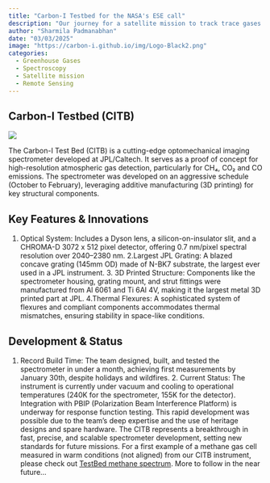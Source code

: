 ```yaml
---
title: "Carbon-I Testbed for the NASA's ESE call"
description: "Our journey for a satellite mission to track trace gases at 30-300m resolution"
author: "Sharmila Padmanabhan"
date: "03/03/2025"
image: "https://carbon-i.github.io/img/Logo-Black2.png"
categories:
  - Greenhouse Gases
  - Spectroscopy
  - Satellite mission
  - Remote Sensing
---
```


## Carbon-I Testbed (CITB)
![](img/citb_r2d2.jpg)

The Carbon-I Test Bed (CITB) is a cutting-edge optomechanical imaging spectrometer developed at JPL/Caltech. It serves as a proof of concept for high-resolution atmospheric gas detection, particularly for CH₄, CO₂ and CO emissions. The spectrometer was developed on an aggressive schedule (October to February), leveraging additive manufacturing (3D printing) for key structural components. 

## Key Features & Innovations 
1. Optical System: Includes a Dyson lens, a silicon-on-insulator slit, and a CHROMA-D 3072 x 512 pixel detector, offering 0.7 nm/pixel spectral resolution over 2040–2380 nm. 2.Largest JPL Grating: A blazed concave grating (145mm OD) made of N-BK7 substrate, the largest ever used in a JPL instrument. 3. 3D Printed Structure: Components like the spectrometer housing, grating mount, and strut fittings were manufactured from Al 6061 and Ti 6Al 4V, making it the largest metal 3D printed part at JPL. 4.Thermal Flexures: A sophisticated system of flexures and compliant components accommodates thermal mismatches, ensuring stability in space-like conditions. 

## Development & Status 
1. Record Build Time: The team designed, built, and tested the spectrometer in under a month, achieving first measurements by January 30th, despite holidays and wildfires. 2. Current Status: The instrument is currently under vacuum and cooling to operational temperatures (240K for the spectrometer, 155K for the detector). Integration with PBIP (Polarization Beam Interference Platform) is underway for response function testing. This rapid development was possible due to the team’s deep expertise and the use of heritage designs and spare hardware. The CITB represents a breakthrough in fast, precise, and scalable spectrometer development, setting new standards for future missions. For a first example of a methane gas cell measured in warm conditions (not aligned) from our CITB instrument, please check out [TestBed methane spectrum](https://github.com/Carbon-I/CarbonI/blob/main/src/notebooks/TestBed.ipynb). More to follow in the near future...